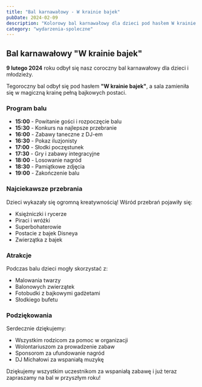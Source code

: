 ```yaml
---
title: "Bal karnawałowy - W krainie bajek"
pubDate: 2024-02-09
description: "Kolorowy bal karnawałowy dla dzieci pod hasłem W krainie bajek."
category: "wydarzenia-spoleczne"
---
```


## Bal karnawałowy "W krainie bajek"

**9 lutego 2024** roku odbył się nasz coroczny bal karnawałowy dla dzieci i młodzieży.

Tegoroczny bal odbył się pod hasłem **"W krainie bajek"**, a sala zamieniła się w magiczną krainę pełną bajkowych postaci.

### Program balu

- **15:00** - Powitanie gości i rozpoczęcie balu
- **15:30** - Konkurs na najlepsze przebranie
- **16:00** - Zabawy taneczne z DJ-em
- **16:30** - Pokaz iluzjonisty
- **17:00** - Słodki poczęstunek
- **17:30** - Gry i zabawy integracyjne
- **18:00** - Losowanie nagród
- **18:30** - Pamiątkowe zdjęcia
- **19:00** - Zakończenie balu

### Najciekawsze przebrania

Dzieci wykazały się ogromną kreatywnością! Wśród przebrań pojawiły się:
- Księżniczki i rycerze
- Piraci i wróżki
- Superbohaterowie
- Postacie z bajek Disneya
- Zwierzątka z bajek

### Atrakcje

Podczas balu dzieci mogły skorzystać z:
- Malowania twarzy
- Balonowych zwierzątek
- Fotobudki z bajkowymi gadżetami
- Słodkiego bufetu

### Podziękowania

Serdecznie dziękujemy:
- Wszystkim rodzicom za pomoc w organizacji
- Wolontariuszom za prowadzenie zabaw
- Sponsorom za ufundowanie nagród
- DJ Michałowi za wspaniałą muzykę

Dziękujemy wszystkim uczestnikom za wspaniałą zabawę i już teraz zapraszamy na bal w przyszłym roku!
